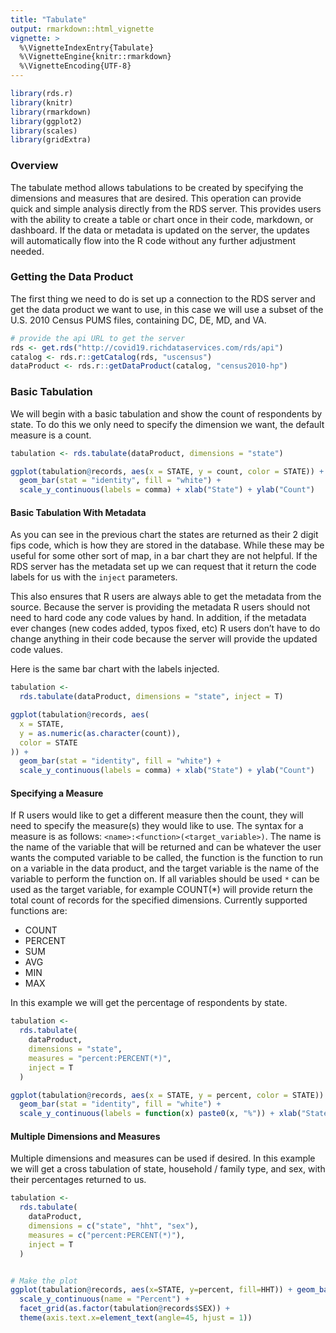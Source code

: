 ```yaml
---
title: "Tabulate"
output: rmarkdown::html_vignette
vignette: >
  %\VignetteIndexEntry{Tabulate}
  %\VignetteEngine{knitr::rmarkdown}
  %\VignetteEncoding{UTF-8}
---
```


<style>
  table {
     width: 100%;
  }
</style>

```r
library(rds.r)
library(knitr)
library(rmarkdown)
library(ggplot2)
library(scales)
library(gridExtra)
```
### Overview 

The tabulate method allows tabulations to be created by specifying the dimensions and measures that are desired. This operation can provide quick and simple analysis directly from the RDS server. This provides users with the ability to create a table or chart once in their code, markdown, or dashboard. If the data or metadata is updated on the server, the updates will automatically flow into the R code without any further adjustment needed. 

### Getting the Data Product

The first thing we need to do is set up a connection to the RDS server and get the data product we want to use, in this case we will use a subset of the U.S. 2010 Census PUMS files, containing DC, DE, MD, and VA.

```r
# provide the api URL to get the server
rds <- get.rds("http://covid19.richdataservices.com/rds/api")
catalog <- rds.r::getCatalog(rds, "uscensus")
dataProduct <- rds.r::getDataProduct(catalog, "census2010-hp")
```

### Basic Tabulation 

We will begin with a basic tabulation and show the count of respondents by state. To do this we only need to specify the dimension we want, the default measure is a count.

```r
tabulation <- rds.tabulate(dataProduct, dimensions = "state")

ggplot(tabulation@records, aes(x = STATE, y = count, color = STATE)) +
  geom_bar(stat = "identity", fill = "white") + 
  scale_y_continuous(labels = comma) + xlab("State") + ylab("Count")
```

#### Basic Tabulation With Metadata

As you can see in the previous chart the states are returned as their 2 digit fips code, which is how they are stored in the database. While these may be useful for some other sort of map, in a bar chart they are not helpful. If the RDS server has the metadata set up we can request that it return the code labels for us with the `inject` parameters. 

This also ensures that R users are always able to get the metadata from the source. Because the server is providing the metadata R users should not need to hard code any code values by hand. In addition, if the metadata ever changes (new codes added, typos fixed, etc) R users don't have to do change anything in their code because the server will provide the updated code values. 

Here is the same bar chart with the labels injected. 

```r
tabulation <-
  rds.tabulate(dataProduct, dimensions = "state", inject = T)

ggplot(tabulation@records, aes(
  x = STATE,
  y = as.numeric(as.character(count)),
  color = STATE
)) +
  geom_bar(stat = "identity", fill = "white") + 
  scale_y_continuous(labels = comma) + xlab("State") + ylab("Count")
```

#### Specifying a Measure

If R users would like to get a different measure then the count, they will need to specify the measure(s) they would like to use. The syntax for a measure is as follows: `<name>:<function>(<target_variable>)`. The name is the name of the variable that will be returned and can be whatever the user wants the computed variable to be called, the function is the function to run on a variable in the data product, and the target variable is the name of the variable to perform the function on. If all variables should be used `*` can be used as the target variable, for example COUNT(*) will provide return the total count of records for the specified dimensions. Currently supported functions are:
 
- COUNT
- PERCENT
- SUM
- AVG
- MIN
- MAX

In this example we will get the percentage of respondents by state.

```r
tabulation <-
  rds.tabulate(
    dataProduct,
    dimensions = "state",
    measures = "percent:PERCENT(*)",
    inject = T
  )

ggplot(tabulation@records, aes(x = STATE, y = percent, color = STATE)) +
  geom_bar(stat = "identity", fill = "white") + 
  scale_y_continuous(labels = function(x) paste0(x, "%")) + xlab("State") + ylab("Percent of Respondents")
```

#### Multiple Dimensions and Measures

Multiple dimensions and measures can be used if desired. In this example we will get a cross tabulation of state, household / family type, and sex, with their percentages returned to us. 

```r
tabulation <-
  rds.tabulate(
    dataProduct,
    dimensions = c("state", "hht", "sex"),
    measures = c("percent:PERCENT(*)"),
    inject = T
  )


# Make the plot
ggplot(tabulation@records, aes(x=STATE, y=percent, fill=HHT)) + geom_bar(stat="identity") +
  scale_y_continuous(name = "Percent") + 
  facet_grid(as.factor(tabulation@records$SEX)) +
  theme(axis.text.x=element_text(angle=45, hjust = 1))

```

